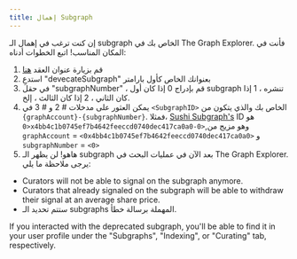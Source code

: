```yaml
---
title: إهمال Subgraph
---
```


إن كنت ترغب في إهمال الـ subgraph الخاص بك في The Graph Explorer. فأنت في المكان المناسب! اتبع الخطوات أدناه:

1. قم بزيارة عنوان العقد [ هنا ](https://etherscan.io/address/0xadca0dd4729c8ba3acf3e99f3a9f471ef37b6825#writeProxyContract)
2. استدعِ "devecateSubgraph" بعنوانك الخاص كأول بارامتر
3. في حقل "subgraphNumber" ، قم بإدراج 0 إذا كان أول subgraph تنشره ، 1 إذا كان الثاني ، 2 إذا كان الثالث ، إلخ.
4. يمكن العثور على مدخلات # 2 و # 3 في `<SubgraphID>` الخاص بك والذي يتكون من `{graphAccount}-{subgraphNumber}`. فمثلا، [Sushi Subgraph's](https://thegraph.com/explorer/subgraph?id=0x4bb4c1b0745ef7b4642feeccd0740dec417ca0a0-0&version=0x4bb4c1b0745ef7b4642feeccd0740dec417ca0a0-0-0&view=Overview) ID هو `<0x4bb4c1b0745ef7b4642feeccd0740dec417ca0a0-0>`,وهو مزيج من `graphAccount` = `<0x4bb4c1b0745ef7b4642feeccd0740dec417ca0a0>` و `subgraphNumber` = `<0>`
5. هاهو! لن يظهر الـ subgraph بعد الآن في عمليات البحث في The Graph Explorer. يرجى ملاحظة ما يلي:

- Curators will not be able to signal on the subgraph anymore.
- Curators that already signaled on the subgraph will be able to withdraw their signal at an average share price.
- ستتم تحديد الـ subgraphs المهملة برسالة خطأ.

If you interacted with the deprecated subgraph, you'll be able to find it in your user profile under the "Subgraphs", "Indexing", or "Curating" tab, respectively.
